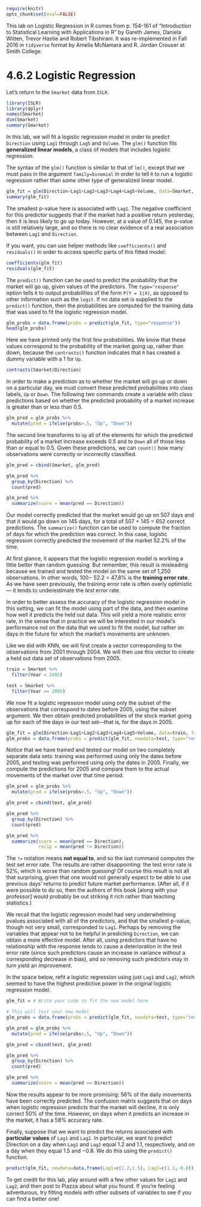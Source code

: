 ```r
require(knitr)
opts_chunk$set(eval=FALSE)
```

This lab on Logistic Regression in R comes from p. 154-161 of "Introduction to Statistical Learning with Applications in R" by Gareth James, Daniela Witten, Trevor Hastie and Robert Tibshirani. It was re-implemented in Fall 2016 in `tidyverse` format by Amelia McNamara and R. Jordan Crouser at Smith College.

# 4.6.2 Logistic Regression

Let's return to the `Smarket` data from `ISLR`. 

```r
library(ISLR)
library(dplyr)
names(Smarket)
dim(Smarket)
summary(Smarket)
```

In this lab, we will fit a logistic regression model in order to predict `Direction` using `Lag1` through `Lag5` and `Volume`. The `glm()` function fits **generalized linear models**, a class of models that includes logistic regression. 

The syntax of the `glm()` function is similar to that of `lm()`, except that we must pass in the argument `family=binomial` in order to tell `R` to run a logistic regression rather than some other type of generalized linear model.

```r
glm_fit = glm(Direction~Lag1+Lag2+Lag3+Lag4+Lag5+Volume, data=Smarket, family=binomial)
summary(glm_fit)
```

The smallest p-value here is associated with `Lag1`. The negative coefficient
for this predictor suggests that if the market had a positive return yesterday,
then it is less likely to go up today. However, at a value of 0.145, the p-value
is still relatively large, and so there is no clear evidence of a real association
between `Lag1` and `Direction`.

If you want, you can use helper methods like `coefficients()` and `residuals()` in order to access specific parts of this fitted model:

```r
coefficients(glm_fit)
residuals(glm_fit)
```

The `predict()` function can be used to predict the probability that the
market will go up, given values of the predictors. The `type="response"`
option tells `R` to output probabilities of the form `P(Y = 1|X)`, as opposed
to other information such as the `logit`. If no data set is supplied to the
`predict()` function, then the probabilities are computed for the training
data that was used to fit the logistic regression model. 

```r
glm_probs = data.frame(probs = predict(glm_fit, type="response"))
head(glm_probs)
```

Here we have printed only the first few probabilities. We know that these values correspond to the probability of the market going up, rather than down, because the
`contrasts()` function indicates that `R` has created a dummy variable with
a 1 for `Up`.

```r
contrasts(Smarket$Direction)
```

In order to make a prediction as to whether the market will go up or
down on a particular day, we must convert these predicted probabilities
into class labels, `Up` or `Down`. The following two commands create a variable with 
class predictions based on whether the predicted probability of a market
increase is greater than or less than 0.5.

```r
glm_pred = glm_probs %>%
  mutate(pred = ifelse(probs>.5, "Up", "Down"))
```

The second line transforms to `Up` all of the elements for which the predicted probability of a
market increase exceeds 0.5 and to `Down` all of those less than or equal to 0.5.
Given these predictions, we can `count()` how many
observations were correctly or incorrectly classified.

```r
glm_pred = cbind(Smarket, glm_pred)

glm_pred %>% 
  group_by(Direction) %>% 
  count(pred)

glm_pred %>%
  summarize(score = mean(pred == Direction))
```

Our model correctly predicted that the market would go up on 507 days and that
it would go down on 145 days, for a total of 507 + 145 = 652 correct
predictions. The `summarize()` function can be used to compute the fraction of
days for which the prediction was correct. In this case, logistic regression
correctly predicted the movement of the market 52.2% of the time.

At first glance, it appears that the logistic regression model is working
a little better than random guessing. But remember, this result is misleading
because we trained and tested the model on the same set of 1,250 observations.
In other words, 100− 52.2 = 47.8% is the **training error rate**. As we
have seen previously, the training error rate is often overly optimistic — it
tends to underestimate the _test_ error rate. 

In order to better assess the accuracy
of the logistic regression model in this setting, we can fit the model
using part of the data, and then examine how well it predicts the held out
data. This will yield a more realistic error rate, in the sense that in practice
we will be interested in our model’s performance not on the data that
we used to fit the model, but rather on days in the future for which the
market’s movements are unknown.

Like we did with KNN, we will first create a vector corresponding
to the observations from 2001 through 2004. We will then use this vector
to create a held out data set of observations from 2005.

```r
train = Smarket %>%
  filter(Year < 2005)

test = Smarket %>%
  filter(Year >= 2005)
```

We now fit a logistic regression model using only the subset of the observations
that correspond to dates before 2005, using the subset argument.
We then obtain predicted probabilities of the stock market going up for
each of the days in our test set—that is, for the days in 2005.

```r
glm_fit = glm(Direction~Lag1+Lag2+Lag3+Lag4+Lag5+Volume, data=train, family=binomial)
glm_probs = data.frame(probs = predict(glm_fit, newdata=test, type="response"))
```

Notice that we have trained and tested our model on two completely separate
data sets: training was performed using only the dates before 2005,
and testing was performed using only the dates in 2005. Finally, we compute
the predictions for 2005 and compare them to the actual movements
of the market over that time period.

```r
glm_pred = glm_probs %>%
  mutate(pred = ifelse(probs>.5, "Up", "Down"))

glm_pred = cbind(test, glm_pred)

glm_pred %>% 
  group_by(Direction) %>% 
  count(pred)

glm_pred %>%
  summarize(score = mean(pred == Direction),
            recip = mean(pred != Direction))
```

The `!=` notation means **not equal to**, and so the last command computes
the test set error rate. The results are rather disappointing: the test error
rate is 52%, which is worse than random guessing! Of course this result
is not all that surprising, given that one would not generally expect to be
able to use previous days’ returns to predict future market performance.
(After all, if it were possible to do so, then the authors of this book [along with your professor] would probably
be out striking it rich rather than teaching statistics.)

We recall that the logistic regression model had very underwhelming pvalues
associated with all of the predictors, and that the smallest p-value,
though not very small, corresponded to `Lag1`. Perhaps by removing the
variables that appear not to be helpful in predicting `Direction`, we can
obtain a more effective model. After all, using predictors that have no
relationship with the response tends to cause a deterioration in the test
error rate (since such predictors cause an increase in variance without a
corresponding decrease in bias), and so removing such predictors may in
turn yield an improvement. 

In the space below, refit a logistic regression using just `Lag1` and `Lag2`, which seemed to have the highest predictive power in the original logistic regression model.

```r
glm_fit = # Write your code to fit the new model here

# This will test your new model
glm_probs = data.frame(probs = predict(glm_fit, newdata=test, type="response"))

glm_pred = glm_probs %>%
  mutate(pred = ifelse(probs>.5, "Up", "Down"))

glm_pred = cbind(test, glm_pred)

glm_pred %>% 
  group_by(Direction) %>% 
  count(pred)

glm_pred %>%
  summarize(score = mean(pred == Direction))
```

Now the results appear to be more promising: 56% of the daily movements
have been correctly predicted. The confusion matrix suggests that on days
when logistic regression predicts that the market will decline, it is only
correct 50% of the time. However, on days when it predicts an increase in
the market, it has a 58% accuracy rate.

Finally, suppose that we want to predict the returns associated with **particular
values** of `Lag1` and `Lag2`. In particular, we want to predict Direction on a
day when `Lag1` and `Lag2` equal 1.2 and 1.1, respectively, and on a day when
they equal 1.5 and −0.8. We do this using the `predict()` function.

```r
predict(glm_fit, newdata=data.frame(Lag1=c(1.2,1.5), Lag2=c(1.1,-0.8)), type="response")
```

To get credit for this lab, play around with a few other values for `Lag1` and `Lag2`, and then post to Piazza about what you found. If you're feeling adventurous, try fitting models with other subsets of variables to see if you can find a better one!
